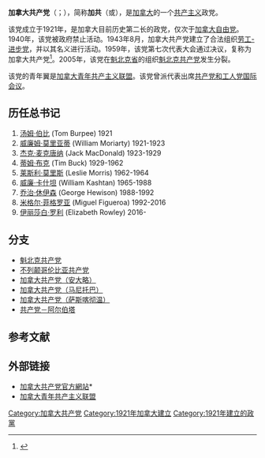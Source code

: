 {{NoteTA
|G1=PP
}}
{{expand|time=2009-11-29T10:08:36+00:00}}
{{Infobox political party
| name          = 加拿大共产党
| native_name   = Communist Party of Canada<br>Parti communiste du Canada
| logo          =
| leader        = 
| president     = 
| leader1_title = 领袖
| leader1_name  = [[伊丽莎白·罗利|伊丽莎白·罗利]]
| foundation    = {{Start date|1921|5}}
| headquarters  = [[安大略省|安大略省]][[多伦多|多伦多]]
| ideology      = [[共产主义|共产主义]]<br />[[马克思列宁主义|马克思列宁主义]]
| position      = [[极左翼|极左翼]]
| international = [[共产国际|共产国际]]（1921年-1943年）<br />[[共产党和工人党国际会议|共产党和工人党国际会议]]
| youth_wing    = [[加拿大青年共产主义联盟|加拿大青年共产主义联盟]]（事实上）<ref>{{cite web|url=http://www.ycl-ljc.ca/index.php/about/who-we-are|title=Who We Are|work=ycl-ljc.ca|accessdate=2016-10-15|archive-date=2016-11-05|archive-url=https://web.archive.org/web/20161105150636/http://ycl-ljc.ca/index.php/about/who-we-are|dead-url=no}}</ref>
| 党报 = 《[[人民之声_(加拿大报纸)|人民之声]]》
| membership    = 
| membership_year = 
| colours       = [[红色|红色]]
| colors        = 
| colorcode     = Red
| website       = {{URL|http://www.communist-party.ca/}}
| country       = 加拿大
| footnotes     = 
}}
{{共产党}}
'''加拿大共产党'''（{{lang-en|Communist Party of Canada}}；{{lang-fr|Parti communiste du Canada}}），简称'''加共'''（{{lang|en|CPC}}或{{lang|fr|PCC}}），是[[加拿大|加拿大]]的一个[[共产主义|共产主义]]政党。

该党成立于1921年，是加拿大目前历史第二长的政党，仅次于[[加拿大自由党|加拿大自由党]]。1940年，该党被政府禁止活动。1943年8月，加拿大共产党建立了合法组织[[劳工-进步党|劳工-进步党]]，并以其名义进行活动。1959年，该党第七次代表大会通过决议，复称为加拿大共产党<ref>{{cite news |title=恢复加拿大共产党名称 |work=[[人民日报|人民日报]] |date=1959年10月14日 |page=第6版}}</ref>。2005年，该党在[[魁北克省|魁北克省]]的组织[[魁北克共产党|魁北克共产党]]发生分裂。

该党的青年翼是[[加拿大青年共产主义联盟|加拿大青年共产主义联盟]]。该党曾派代表出席[[共产党和工人党国际会议|共产党和工人党国际会议]]。

==历任总书记==
#[[汤姆·伯比|汤姆·伯比]] (Tom Burpee) 1921
#[[威廉姆·莫里亚蒂|威廉姆·莫里亚蒂]] (William Moriarty) 1921-1923
#[[杰克·麦克唐纳|杰克·麦克唐纳]] (Jack MacDonald) 1923-1929
#[[蒂姆·布克|蒂姆·布克]] (Tim Buck) 1929-1962
#[[莱斯利·莫里斯|莱斯利·莫里斯]] (Leslie Morris) 1962-1964
#[[威廉·卡什坦|威廉·卡什坦]] (William Kashtan) 1965-1988
#[[乔治·休伊森|乔治·休伊森]] (George Hewison) 1988-1992
#[[米格尔·菲格罗亚|米格尔·菲格罗亚]] (Miguel Figueroa) 1992-2016
#[[伊丽莎白·罗利|伊丽莎白·罗利]] (Elizabeth Rowley) 2016-

==分支==
*[[魁北克共产党|魁北克共产党]]
*[[不列颠哥伦比亚共产党|不列颠哥伦比亚共产党]]
*[[加拿大共产党（安大略）|加拿大共产党（安大略）]]
*[[加拿大共产党（马尼托巴）|加拿大共产党（马尼托巴）]]
*[[加拿大共产党（萨斯喀彻温）|加拿大共产党（萨斯喀彻温）]]
*[[共产党－阿尔伯塔|共产党－阿尔伯塔]]
==参考文献==
{{reflist}}
==外部链接==
*[http://www.communist-party.ca/ 加拿大共产党官方網站]*{{Wayback|url=http://www.communist-party.ca/ |date=20090502150601 }}
*[http://ycl-ljc.ca 加拿大青年共产主义联盟]{{Wayback|url=http://ycl-ljc.ca/ |date=20200922105336 }}
{{加拿大政党}}

[[Category:加拿大共产党|Category:加拿大共产党]]
[[Category:1921年加拿大建立|Category:1921年加拿大建立]]
[[Category:1921年建立的政黨|Category:1921年建立的政黨]]